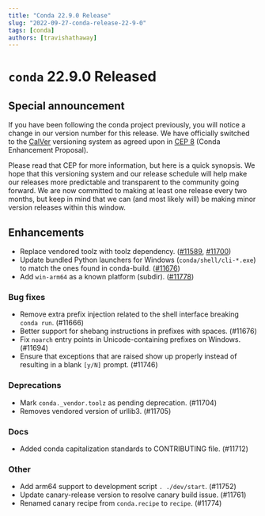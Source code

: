 ```yaml
---
title: "Conda 22.9.0 Release"
slug: "2022-09-27-conda-release-22-9-0"
tags: [conda]
authors: [travishathaway]
---
```


# `conda` 22.9.0 Released

## Special announcement

If you have been following the conda project previously, you will notice a change in our version number for this release. We have officially switched to the [CalVer](https://calver.org/) versioning system as agreed upon in [CEP 8](https://github.com/conda-incubator/ceps/blob/main/cep-8.md) (Conda Enhancement Proposal).

Please read that CEP for more information, but here is a quick synopsis. We hope that this versioning system and our release schedule will help make our releases more predictable and transparent to the community going forward. We are now committed to making at least one release every two months, but keep in mind that we can (and most likely will) be making minor version releases within this window.

<!-- truncate -->

## Enhancements

* Replace vendored toolz with toolz dependency. ([#11589](https://github.com/conda/conda/pull/11589), [#11700](https://github.com/conda/conda/pull/11700))
* Update bundled Python launchers for Windows (`conda/shell/cli-*.exe`) to match the ones found in conda-build. ([#11676](https://github.com/conda/conda/pull/11676))
* Add `win-arm64` as a known platform (subdir). ([#11778](https://github.com/conda/conda/pull/11778))

### Bug fixes

* Remove extra prefix injection related to the shell interface breaking `conda run`. (#11666)
* Better support for shebang instructions in prefixes with spaces. (#11676)
* Fix `noarch` entry points in Unicode-containing prefixes on Windows. (#11694)
* Ensure that exceptions that are raised show up properly instead of resulting in a blank `[y/N]` prompt. (#11746)

### Deprecations

* Mark `conda._vendor.toolz` as pending deprecation. (#11704)
* Removes vendored version of urllib3. (#11705)

### Docs

* Added conda capitalization standards to CONTRIBUTING file. (#11712)

### Other

* Add arm64 support to development script `. ./dev/start`. (#11752)
* Update canary-release version to resolve canary build issue. (#11761)
* Renamed canary recipe from `conda.recipe` to `recipe`. (#11774)
